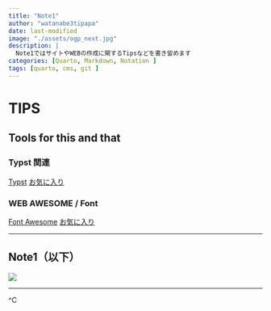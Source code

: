 ```yaml
---
title: "Note1"
author: "watanabe3tipapa"
date: last-modified
image: "./assets/ogp_next.jpg"
description: |
  Note1ではサイトやWEBの作成に関するTipsなどを書き留めます
categories: [Quarto, Markdown, Notation ]
tags: [quarto, cms, git ]
---
```


# TIPS

## Tools for this and that

### Typst 関連

[Typst](https://typst.app) [お気に入り](https://github.com/kazuyanagimoto/zenn-contents/blob/main/articles/quarto-typst-cv.md)

### WEB AWESOME / Font

[Font Awesome](https://fontawesome.com) [お気に入り](https://fontawesome.com/search?o=r&m=free)

------------------------------------------------------------------------

## Note1（以下）

![](./assets/UC900.jpg)

------------------------------------------------------------------------

\^C